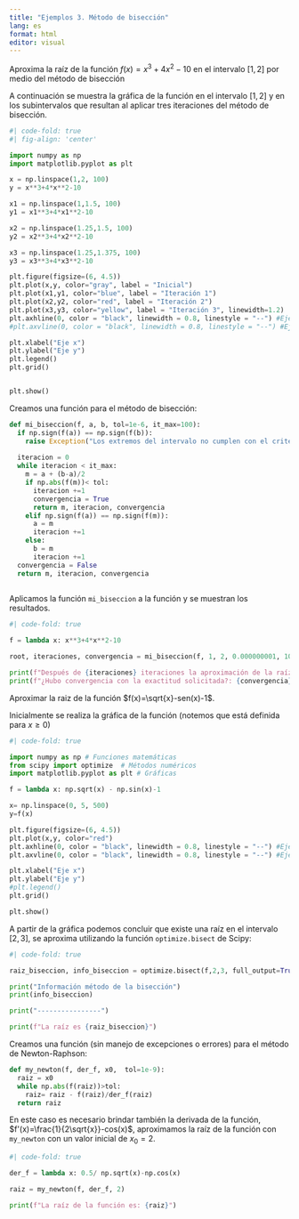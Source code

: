```yaml
---
title: "Ejemplos 3. Método de bisección"
lang: es
format: html
editor: visual
---
```


::: {#exm-bis1}
Aproxima la raíz de la función $f(x)= x^3+4x^2-10$ en el intervalo $[1,2]$ por medio del método de bisección
:::

A continuación se muestra la gráfica de la función en el intervalo $[1,2]$ y en los subintervalos que resultan al aplicar tres iteraciones del método de bisección.

```python
#| code-fold: true
#| fig-align: 'center'

import numpy as np
import matplotlib.pyplot as plt

x = np.linspace(1,2, 100)
y = x**3+4*x**2-10

x1 = np.linspace(1,1.5, 100)
y1 = x1**3+4*x1**2-10

x2 = np.linspace(1.25,1.5, 100)
y2 = x2**3+4*x2**2-10

x3 = np.linspace(1.25,1.375, 100)
y3 = x3**3+4*x3**2-10

plt.figure(figsize=(6, 4.5))
plt.plot(x,y, color="gray", label = "Inicial")
plt.plot(x1,y1, color="blue", label = "Iteración 1")
plt.plot(x2,y2, color="red", label = "Iteración 2")
plt.plot(x3,y3, color="yellow", label = "Iteración 3", linewidth=1.2)
plt.axhline(0, color = "black", linewidth = 0.8, linestyle = "--") #Eje x
#plt.axvline(0, color = "black", linewidth = 0.8, linestyle = "--") #Eje y

plt.xlabel("Eje x")
plt.ylabel("Eje y")
plt.legend()
plt.grid()


plt.show()
```

Creamos una función para el método de bisección:

```python
def mi_biseccion(f, a, b, tol=1e-6, it_max=100):
  if np.sign(f(a)) == np.sign(f(b)):
    raise Exception("Los extremos del intervalo no cumplen con el criterio del método")
  
  iteracion = 0
  while iteracion < it_max:
    m = a + (b-a)/2
    if np.abs(f(m))< tol:
      iteracion +=1
      convergencia = True
      return m, iteracion, convergencia
    elif np.sign(f(a)) == np.sign(f(m)):
      a = m
      iteracion +=1
    else:
      b = m
      iteracion +=1
  convergencia = False    
  return m, iteracion, convergencia
  
```

Aplicamos la función `mi_biseccion` a la función y se muestran los resultados.

```python
#| code-fold: true

f = lambda x: x**3+4*x**2-10

root, iteraciones, convergencia = mi_biseccion(f, 1, 2, 0.000000001, 1000)

print(f"Después de {iteraciones} iteraciones la aproximación de la raíz de la función es {root}")
print(f"¿Hubo convergencia con la exactitud solicitada?: {convergencia}")

```

::: {#exm-bis2}
Aproximar la raiz de la función $f(x)=\sqrt{x}-sen(x)-1$.
:::

Inicialmente se realiza la gráfica de la función (notemos que está definida para $x\geq0$)

```python
#| code-fold: true

import numpy as np # Funciones matemáticas
from scipy import optimize  # Métodos numéricos
import matplotlib.pyplot as plt # Gráficas

f = lambda x: np.sqrt(x) - np.sin(x)-1

x= np.linspace(0, 5, 500)
y=f(x)

plt.figure(figsize=(6, 4.5))
plt.plot(x,y, color="red")
plt.axhline(0, color = "black", linewidth = 0.8, linestyle = "--") #Eje x
plt.axvline(0, color = "black", linewidth = 0.8, linestyle = "--") #Eje y

plt.xlabel("Eje x")
plt.ylabel("Eje y")
#plt.legend()
plt.grid()

plt.show()
```

A partir de la gráfica podemos concluir que existe una raíz en el intervalo $[2,3]$, se aproxima utilizando la función `optimize.bisect` de Scipy:

```python
#| code-fold: true

raiz_biseccion, info_biseccion = optimize.bisect(f,2,3, full_output=True)

print("Información método de la bisección")
print(info_biseccion)

print("----------------")

print(f"La raíz es {raiz_biseccion}")
```

Creamos una función (sin manejo de excepciones o errores) para el método de Newton-Raphson:

```python
def my_newton(f, der_f, x0,  tol=1e-9):
  raiz = x0
  while np.abs(f(raiz))>tol:
    raiz= raiz - f(raiz)/der_f(raiz)
  return raiz
```


En este caso es necesario brindar también la derivada de la función, $f'(x)=\frac{1}{2\sqrt{x}}-cos(x)$, aproximamos la raíz de la función con `my_newton` con un valor inicial de $x_0=2$.

```python
#| code-fold: true

der_f = lambda x: 0.5/ np.sqrt(x)-np.cos(x)

raiz = my_newton(f, der_f, 2)

print(f"La raíz de la función es: {raiz}")

```






